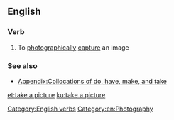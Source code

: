 ==English==

===Verb===
{{en-verb|head=[[take]] a [[picture]]|takes a picture|taking a picture|took a picture|taken a picture}}

# {{idiomatic}} To [[photographically]] [[capture]] an image

===See also===
* [[Appendix:Collocations of do, have, make, and take]]

[[Category:English verbs]]
[[Category:en:Photography]]

[[et:take a picture]]
[[ku:take a picture]]